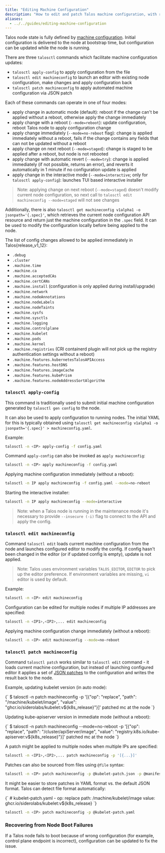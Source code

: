 ```yaml
---
title: "Editing Machine Configuration"
description: "How to edit and patch Talos machine configuration, with reboot, immediately, or stage update on reboot."
aliases:
  - ../../guides/editing-machine-configuration
---
```



Talos node state is fully defined by [machine configuration](../../reference/configuration/overview).
Initial configuration is delivered to the node at bootstrap time, but configuration can be updated while the node is running.

There are three `talosctl` commands which facilitate machine configuration updates:

* `talosctl apply-config` to apply configuration from the file
* `talosctl edit machineconfig` to launch an editor with existing node configuration, make changes and apply configuration back
* `talosctl patch machineconfig` to apply automated machine configuration via JSON patch

Each of these commands can operate in one of four modes:

* apply change in automatic mode (default): reboot if the change can't be applied without a reboot, otherwise apply the change immediately
* apply change with a reboot (`--mode=reboot`): update configuration, reboot Talos node to apply configuration change
* apply change immediately (`--mode=no-reboot` flag): change is applied immediately without a reboot, fails if the change contains any fields that can not be updated without a reboot
* apply change on next reboot (`--mode=staged`): change is staged to be applied after a reboot, but node is not rebooted
* apply change with automatic revert (`--mode=try`): change is applied immediately (if not possible, returns an error), and reverts it automatically in 1 minute if no configuration update is applied
* apply change in the interactive mode (`--mode=interactive`; only for `talosctl apply-config`): launches TUI based interactive installer

> Note: applying change on next reboot (`--mode=staged`) doesn't modify current node configuration, so next call to
> `talosctl edit machineconfig --mode=staged` will not see changes

Additionally, there is also `talosctl get machineconfig v1alpha1 -o jsonpath='{.spec}'`, which retrieves the current node configuration API resource and return just the machine configuration in the `.spec` field.
It can be used to modify the configuration locally before being applied to the node.

The list of config changes allowed to be applied immediately in Talos{release_v1_12}:

* `.debug`
* `.cluster`
* `.machine.time`
* `.machine.ca`
* `.machine.acceptedCAs`
* `.machine.certCANs`
* `.machine.install` (configuration is only applied during install/upgrade)
* `.machine.network`
* `.machine.nodeAnnotations`
* `.machine.nodeLabels`
* `.machine.nodeTaints`
* `.machine.sysfs`
* `.machine.sysctls`
* `.machine.logging`
* `.machine.controlplane`
* `.machine.kubelet`
* `.machine.pods`
* `.machine.kernel`
* `.machine.registries` (CRI containerd plugin will not pick up the registry authentication settings without a reboot)
* `.machine.features.kubernetesTalosAPIAccess`
* `.machine.features.hostDNS`
* `.machine.features.imageCache`
* `.machine.features.kubePrism`
* `.machine.features.nodeAddressSortAlgorithm`

### `talosctl apply-config`

This command is traditionally used to submit initial machine configuration generated by `talosctl gen config` to the node.

It can also be used to apply configuration to running nodes.
The initial YAML for this is typically obtained using `talosctl get machineconfig v1alpha1 -o jsonpath='{.spec}' > machineconfig.yaml`.

Example:

```bash
talosctl -n <IP> apply-config -f config.yaml
```

Command `apply-config` can also be invoked as `apply machineconfig`:

```bash
talosctl -n <IP> apply machineconfig -f config.yaml
```

Applying machine configuration immediately (without a reboot):

```bash
talosctl -n IP apply machineconfig -f config.yaml --mode=no-reboot
```

Starting the interactive installer:

```bash
talosctl -n IP apply machineconfig --mode=interactive
```

> Note: when a Talos node is running in the maintenance mode it's necessary to provide `--insecure (-i)` flag to connect to the API and apply the config.

### `talosctl edit machineconfig`

Command `talosctl edit` loads current machine configuration from the node and launches configured editor to modify the config.
If config hasn't been changed in the editor (or if updated config is empty), update is not applied.

> Note: Talos uses environment variables `TALOS_EDITOR`, `EDITOR` to pick up the editor preference.
> If environment variables are missing, `vi` editor is used by default.

Example:

```bash
talosctl -n <IP> edit machineconfig
```

Configuration can be edited for multiple nodes if multiple IP addresses are specified:

```bash
talosctl -n <IP1>,<IP2>,... edit machineconfig
```

Applying machine configuration change immediately (without a reboot):

```bash
talosctl -n <IP> edit machineconfig --mode=no-reboot
```

### `talosctl patch machineconfig`

Command `talosctl patch` works similar to `talosctl edit` command - it loads current machine configuration, but instead of launching configured editor it applies a set of [JSON patches](http://jsonpatch.com/) to the configuration and writes the result back to the node.

Example, updating kubelet version (in auto mode):

<CodeBlock lang="sh">
{`
$ talosctl -n <IP> patch machineconfig -p '[{"op": "replace", "path": "/machine/kubelet/image", "value": "ghcr.io/siderolabs/kubelet:v${k8s_release}"}]'
patched mc at the node <IP>
`}
</CodeBlock>

Updating kube-apiserver version in immediate mode (without a reboot):

<CodeBlock lang="sh">
{`
$ talosctl -n <IP> patch machineconfig --mode=no-reboot -p '[{"op": "replace", "path": "/cluster/apiServer/image", "value": "registry.k8s.io/kube-apiserver:v${k8s_release}"}]'
patched mc at the node <IP>
`}
</CodeBlock>

A patch might be applied to multiple nodes when multiple IPs are specified:

```bash
talosctl -n <IP1>,<IP2>,... patch machineconfig -p '[{...}]'
```

Patches can also be sourced from files using `@file` syntax:

```bash
talosctl -n <IP> patch machineconfig -p @kubelet-patch.json -p @manifest-patch.json
```

It might be easier to store patches in YAML format vs. the default JSON format.
Talos can detect file format automatically:

<CodeBlock lang="sh">
{`
# kubelet-patch.yaml
- op: replace
  path: /machine/kubelet/image
  value: ghcr.io/siderolabs/kubelet:v${k8s_release}
`}
</CodeBlock>

```bash
talosctl -n <IP> patch machineconfig -p @kubelet-patch.yaml
```

### Recovering from Node Boot Failures

If a Talos node fails to boot because of wrong configuration (for example, control plane endpoint is incorrect), configuration can be updated to fix the issue.
